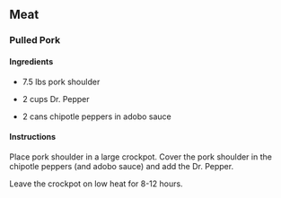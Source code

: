 ## Meat {-}

### Pulled Pork {-}

#### Ingredients {-}

* 7.5 lbs pork shoulder

* 2 cups Dr. Pepper

* 2 cans chipotle peppers in adobo sauce

#### Instructions {-}

Place pork shoulder in a large crockpot. Cover the pork shoulder in the chipotle peppers (and adobo sauce) and add the Dr. Pepper.

Leave the crockpot on low heat for 8-12 hours.
